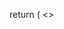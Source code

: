 
  return (
    <>
      <Script
        src="https://cdn.carbonads.com/carbon.js?serve=CWYI623E&placement=wwwreacttours"
        id="_carbonads_js"
      />
      <Component {...pageProps} />
      <Script src="https://www.googletagmanager.com/gtag/js?id=G-ZQ9SP2F9PW" />
      <Script id="google-analytics">
        {`
          window.dataLayer = window.dataLayer || [];
          function gtag(){dataLayer.push(arguments);}
          gtag('js', new Date());
 
          gtag('config', 'G-ZQ9SP2F9PW');
        `}
      </Script>
    </>
  )
}

